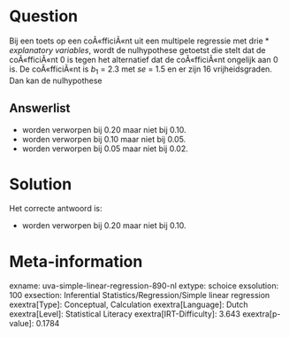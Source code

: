Question
========

Bij een toets op een coÃ«fficiÃ«nt uit een multipele regressie met drie
* *explanatory variables*, wordt de nulhypothese getoetst die stelt dat de
coÃ«fficiÃ«nt 0 is tegen het alternatief dat de coÃ«fficiÃ«nt ongelijk
aan 0 is. De coÃ«fficiÃ«nt is *b*~1~ = 2.3 met *se* = 1.5 en er zijn 16
vrijheidsgraden. Dan kan de nulhypothese


Answerlist
----------

* worden verworpen bij 0.20 maar niet bij 0.10.
* worden verworpen bij 0.10 maar niet bij 0.05.
* worden verworpen bij 0.05 maar niet bij 0.02.

Solution
========

Het correcte antwoord is: 

* worden verworpen bij 0.20 maar niet bij 0.10.

Meta-information
================
exname: uva-simple-linear-regression-890-nl
extype: schoice
exsolution: 100
exsection: Inferential Statistics/Regression/Simple linear regression
exextra[Type]: Conceptual, Calculation
exextra[Language]: Dutch
exextra[Level]: Statistical Literacy
exextra[IRT-Difficulty]: 3.643
exextra[p-value]: 0.1784
